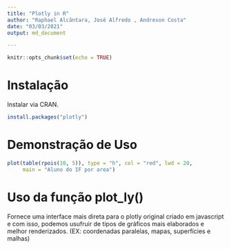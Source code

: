 ```yaml
---
title: "Plotly in R"
author: "Raphael Alcântara, José Alfredo , Andreson Costa"
date: "03/03/2021"
output: md_document

---
```


```r
knitr::opts_chunk$set(echo = TRUE)
```
# Instalação
Instalar via CRAN.
```r
install.packages("plotly")
```
# Demonstração de Uso


```r
plot(table(rpois(10, 5)), type = "h", col = "red", lwd = 20,
     main = "Aluno do IF por area")
```


# Uso da função plot_ly()
Fornece uma interface mais direta para o plotly original criado em javascript e com isso, podemos usufruir de tipos de gráficos mais elaborados e melhor renderizados. (EX: coordenadas paralelas, mapas, superfícies e malhas)
